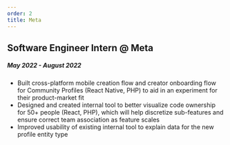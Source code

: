 ```yaml
---
order: 2
title: Meta
---
```


## Software Engineer Intern @ Meta
##### May 2022 - August 2022
- Built cross-platform mobile creation flow and creator onboarding flow for Community Profiles (React Native, PHP) to aid in an experiment for their product-market fit
- Designed and created internal tool to better visualize code ownership for 50+ people (React, PHP), 
which will help discretize sub-features and ensure correct team association as feature scales
- Improved usability of existing internal tool to explain data for the new profile entity type
